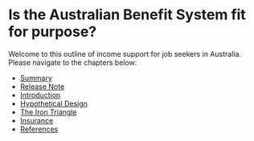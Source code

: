 # Is the Australian Benefit System fit for purpose? {.unnumbered}

Welcome to this outline of income support for job seekers in Australia. Please navigate to the chapters below:

-   [Summary](01-summary.qmd)
-   [Release Note](01b-RN.qmd)
-   [Introduction](02-introduction.qmd)
-   [Hypothetical Design](03-hypothetical.qmd)
-   [The Iron Triangle](06-iron.qmd)
-   [Insurance](07-insurance.qmd)
-   [References](references.qmd)
